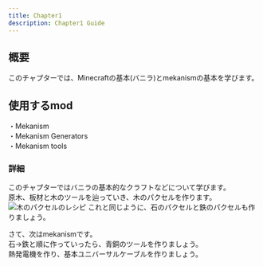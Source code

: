 ```yaml
---
title: Chapter1
description: Chapter1 Guide
---
```


## 概要
このチャプターでは、Minecraftの基本(バニラ)とmekanismの基本を学びます。

## 使用するmod
・Mekanism  
・Mekanism Generators  
・Mekanism tools  

### 詳細
このチャプターではバニラの基本的なクラフトなどについて学びます。  
原木、板材と木のツールを辿っていき、木のパクセルを作ります。
![木のパクセルのレシピ](../../../../assets/wooden_paxel_recipe.webp)
これと同じように、石のパクセルと鉄のパクセルも作りましょう。

さて、次はmekanismです。  
石→鉄と順に作っていったら、青銅のツールを作りましょう。  
熱発電機を作り、基本ユニバーサルケーブルを作りましょう。  
